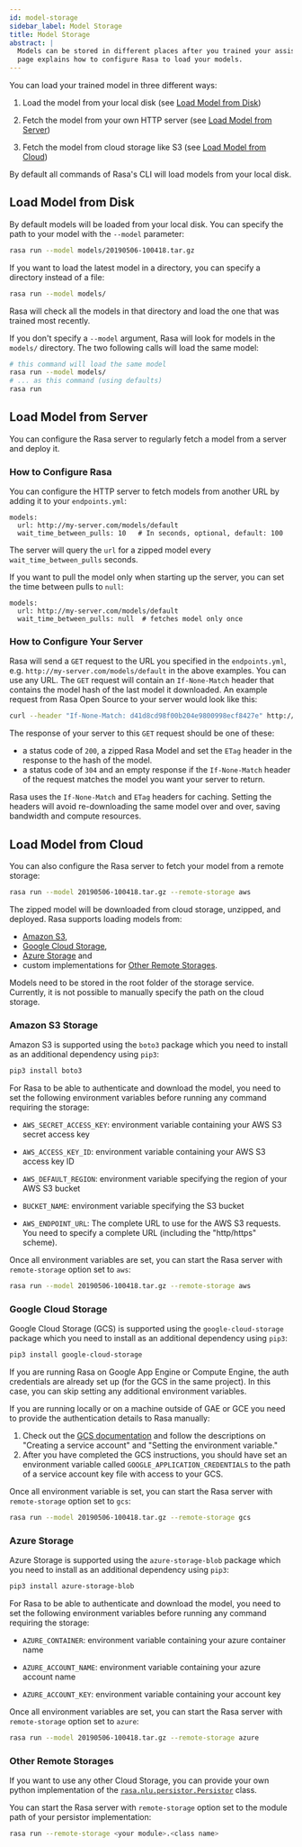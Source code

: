 ```yaml
---
id: model-storage
sidebar_label: Model Storage
title: Model Storage
abstract: |
  Models can be stored in different places after you trained your assistant. This
  page explains how to configure Rasa to load your models.
---
```


You can load your trained model in three different ways:

1. Load the model from your local disk (see [Load Model from Disk](./model-storage.mdx#load-model-from-disk))

2. Fetch the model from your own HTTP server (see [Load Model from Server](./model-storage.mdx#load-model-from-server))

3. Fetch the model from cloud storage like S3 (see [Load Model from Cloud](./model-storage.mdx#load-model-from-cloud))

By default all commands of Rasa's CLI will load models from your local disk.

## Load Model from Disk

By default models will be loaded from your local disk. You can specify the path
to your model with the `--model` parameter:

```bash
rasa run --model models/20190506-100418.tar.gz
```

If you want to load the latest model in a directory, you can specify
a directory instead of a file:

```bash
rasa run --model models/
```

Rasa will check all the models in that directory and load the one that was trained
most recently.

If you don't specify a `--model` argument, Rasa will look for models in the  `models/` directory. The two following calls
will load the same model:

```bash
# this command will load the same model
rasa run --model models/
# ... as this command (using defaults)
rasa run
```

## Load Model from Server

You can configure the Rasa server to regularly fetch
a model from a server and deploy it.

### How to Configure Rasa

You can configure the HTTP server to fetch models from another URL
by adding it to your `endpoints.yml`:

```yaml-rasa title="endpoints.yml"
models:
  url: http://my-server.com/models/default
  wait_time_between_pulls: 10   # In seconds, optional, default: 100
```
The server will query the `url` for a zipped model every `wait_time_between_pulls`
seconds.

If you want to pull the model only when starting up the server, you can set the time
between pulls to `null`:

```yaml-rasa title="endpoints.yml"
models:
  url: http://my-server.com/models/default
  wait_time_between_pulls: null  # fetches model only once
```

### How to Configure Your Server

Rasa will send a `GET` request to the URL you specified in the
`endpoints.yml`, e.g. `http://my-server.com/models/default` in the above examples.
You can use any URL.
The `GET` request will contain an `If-None-Match` header that contains the
model hash of the last model it downloaded. An example request from Rasa Open
Source to your server would look like this:

```bash
curl --header "If-None-Match: d41d8cd98f00b204e9800998ecf8427e" http://my-server.com/models/default
```

The response of your server to this `GET` request should be one of these:
- a status code of `200`, a zipped Rasa Model and set the `ETag` header in
  the response to the hash of the model.
- a status code of `304` and an empty response if the `If-None-Match`
  header of the request matches the model you want your server to return.

Rasa uses the `If-None-Match` and `ETag` headers for caching. Setting
the headers will avoid re-downloading the same model over and over, saving
bandwidth and compute resources.

## Load Model from Cloud

You can also configure the Rasa server to fetch your model from a remote storage:

```bash
rasa run --model 20190506-100418.tar.gz --remote-storage aws
```

The zipped model will be downloaded from cloud storage, unzipped, and deployed.
Rasa supports loading models from:
- [Amazon S3](https://aws.amazon.com/s3/),
- [Google Cloud Storage](https://cloud.google.com/storage/),
- [Azure Storage](https://azure.microsoft.com/services/storage/) and
- custom implementations for
  [Other Remote Storages](./model-storage.mdx#other-remote-storages).

Models need to be stored in the root folder of the storage service. Currently, it is
not possible to manually specify the path on the cloud storage.

### Amazon S3 Storage

Amazon S3 is supported using the `boto3` package which you need to install
as an additional dependency using `pip3`:
```bash
pip3 install boto3
```

For Rasa to be able to authenticate and download the model, you need to set the
following environment variables before running any command requiring the storage:

* `AWS_SECRET_ACCESS_KEY`: environment variable containing your AWS S3 secret access key

* `AWS_ACCESS_KEY_ID`: environment variable containing your AWS S3 access key ID

* `AWS_DEFAULT_REGION`: environment variable specifying the region of your AWS S3 bucket

* `BUCKET_NAME`: environment variable specifying the S3 bucket

* `AWS_ENDPOINT_URL`: The complete URL to use for the AWS S3 requests. You need to
  specify a complete URL (including the "http/https" scheme).


Once all environment variables are set, you can start the Rasa server with
`remote-storage` option set to `aws`:

```bash
rasa run --model 20190506-100418.tar.gz --remote-storage aws
```

### Google Cloud Storage

Google Cloud Storage (GCS) is supported using the `google-cloud-storage` package
which you need to install as an additional dependency using `pip3`:
```bash
pip3 install google-cloud-storage
```

If you are running Rasa on Google App Engine or Compute Engine, the auth
credentials are already set up (for the GCS in the same project). In this case,
you can skip setting any additional environment variables.

If you are running locally or on a machine outside of GAE or GCE you need to
provide the authentication details to Rasa manually:
1. Check out the [GCS documentation](https://cloud.google.com/docs/authentication/getting-started#auth-cloud-implicit-python)
   and follow the descriptions on "Creating a service account" and
   "Setting the environment variable."
2. After you have completed the GCS instructions, you should have set an environment
   variable called `GOOGLE_APPLICATION_CREDENTIALS` to the path of a service account
   key file with access to your GCS.

Once all environment variable is set, you can start the Rasa server with
`remote-storage` option set to `gcs`:

```bash
rasa run --model 20190506-100418.tar.gz --remote-storage gcs
```

### Azure Storage

Azure Storage is supported using the `azure-storage-blob` package which you need
to install as an additional dependency using `pip3`:
```bash
pip3 install azure-storage-blob
```

For Rasa to be able to authenticate and download the model, you need to set the
following environment variables before running any command requiring the storage:

* `AZURE_CONTAINER`: environment variable containing your azure container name

* `AZURE_ACCOUNT_NAME`: environment variable containing your azure account name

* `AZURE_ACCOUNT_KEY`: environment variable containing your account key

Once all environment variables are set, you can start the Rasa server with
`remote-storage` option set to `azure`:

```bash
rasa run --model 20190506-100418.tar.gz --remote-storage azure
```

### Other Remote Storages

If you want to use any other Cloud Storage, you can provide your own python
implementation of the [`rasa.nlu.persistor.Persistor`](/reference/rasa/nlu/persistor) class.

You can start the Rasa server with `remote-storage` option set to
the module path of your persistor implementation:

```bash
rasa run --remote-storage <your module>.<class name>
```
